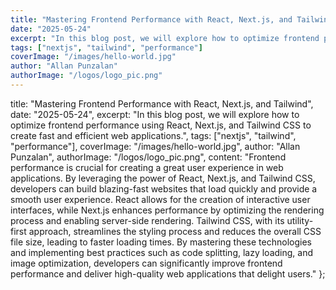 ```yaml
---
title: "Mastering Frontend Performance with React, Next.js, and Tailwind"
date: "2025-05-24"
excerpt: "In this blog post, we will explore how to optimize frontend performance using React, Next.js, and Tailwind CSS to create fast and efficient web applications."
tags: ["nextjs", "tailwind", "performance"]
coverImage: "/images/hello-world.jpg"
author: "Allan Punzalan"
authorImage: "/logos/logo_pic.png"
---
```


title: "Mastering Frontend Performance with React, Next.js, and Tailwind",
date: "2025-05-24",
excerpt: "In this blog post, we will explore how to optimize frontend performance using React, Next.js, and Tailwind CSS to create fast and efficient web applications.",
tags: ["nextjs", "tailwind", "performance"],
coverImage: "/images/hello-world.jpg",
author: "Allan Punzalan",
authorImage: "/logos/logo_pic.png",
content: "Frontend performance is crucial for creating a great user experience in web applications. By leveraging the power of React, Next.js, and Tailwind CSS, developers can build blazing-fast websites that load quickly and provide a smooth user experience. React allows for the creation of interactive user interfaces, while Next.js enhances performance by optimizing the rendering process and enabling server-side rendering. Tailwind CSS, with its utility-first approach, streamlines the styling process and reduces the overall CSS file size, leading to faster loading times. By mastering these technologies and implementing best practices such as code splitting, lazy loading, and image optimization, developers can significantly improve frontend performance and deliver high-quality web applications that delight users."
};